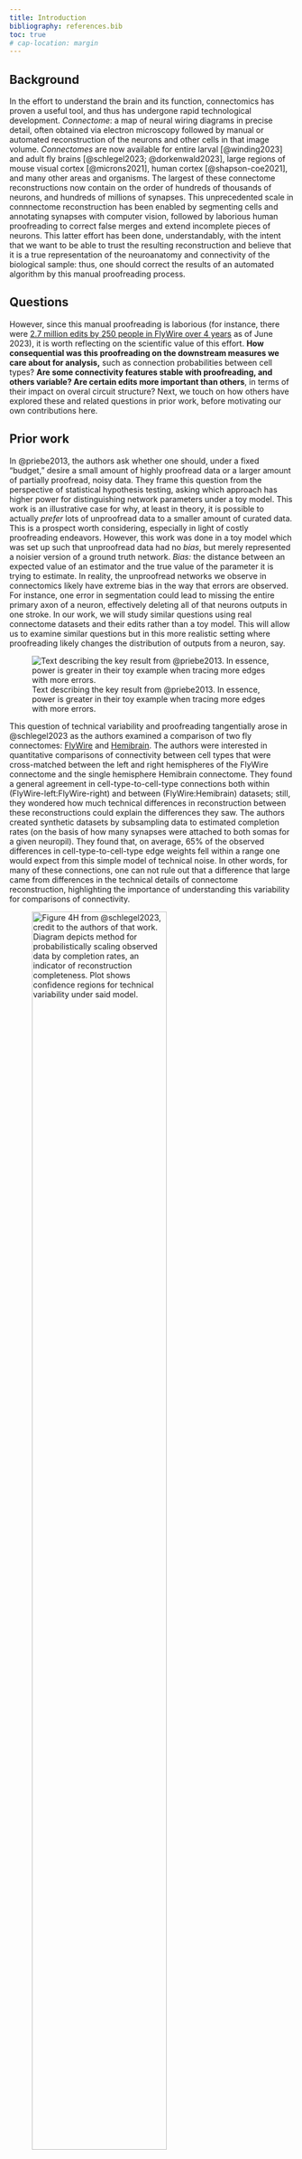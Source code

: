 ```yaml
---
title: Introduction
bibliography: references.bib
toc: true
# cap-location: margin
---
```


## Background

In the effort to understand the brain and its function, connectomics has proven a useful tool, and thus has undergone rapid technological development. [*Connectome*: a map of neural wiring diagrams in precise detail, often obtained via electron microscopy followed by manual or automated reconstruction of the neurons and other cells in that image volume.]{.aside} *Connectomes* are now available for entire larval [@winding2023] and adult fly brains [@schlegel2023; @dorkenwald2023], large regions of mouse visual cortex [@microns2021], human cortex [@shapson-coe2021], and many other areas and organisms. The largest of these connectome reconstructions now contain on the order of hundreds of thousands of neurons, and hundreds of millions of synapses. This unprecedented scale in connnectome reconstruction has been enabled by segmenting cells and annotating synapses with computer vision, followed by laborious human proofreading to correct false merges and extend incomplete pieces of neurons. This latter effort has been done, understandably, with the intent that we want to be able to trust the resulting reconstruction and believe that it is a true representation of the neuroanatomy and connectivity of the biological sample: thus, one should correct the results of an automated algorithm by this manual proofreading process.

## Questions

However, since this manual proofreading is laborious (for instance, there were [2.7 million edits by 250 people in FlyWire over 4 years](https://x.com/FlyWireNews/status/1674886396564193281?s=20) as of June 2023), it is worth reflecting on the scientific value of this effort. **How consequential was this proofreading on the downstream measures we care about for analysis,** such as connection probabilities between cell types? **Are some connectivity features stable with proofreading, and others variable? Are certain edits more important than others**, in terms of their impact on overal circuit structure? Next, we touch on how others have explored these and related questions in prior work, before motivating our own contributions here.

## Prior work

In @priebe2013, the authors ask whether one should, under a fixed "budget," desire a small amount of highly proofread data or a larger amount of partially proofread, noisy data. They frame this question from the perspective of statistical hypothesis testing, asking which approach has higher power for distinguishing network parameters under a toy model. This work is an illustrative case for why, at least in theory, it is possible to actually *prefer* lots of unproofread data to a smaller amount of curated data. This is a prospect worth considering, especially in light of costly proofreading endeavors. However, this work was done in a toy model which was set up such that unproofread data had no *bias*, but merely represented a noisier version of a ground truth network. [*Bias:* the distance between an expected value of an estimator and the true value of the parameter it is trying to estimate.]{.aside} In reality, the unproofread networks we observe in connectomics likely have extreme bias in the way that errors are observed. For instance, one error in segmentation could lead to missing the entire primary axon of a neuron, effectively deleting all of that neurons outputs in one stroke. In our work, we will study similar questions using real connectome datasets and their edits rather than a toy model. This will allow us to examine similar questions but in this more realistic setting where proofreading likely changes the distribution of outputs from a neuron, say.

![Text describing the key result from @priebe2013. In essence, power is greater in their toy example when tracing more edges with more errors.](./images/priebe-comparison.png)

This question of technical variability and proofreading tangentially arose in @schlegel2023 as the authors examined a comparison of two fly connectomes: [FlyWire](https://flywire.ai/) and [Hemibrain](https://www.janelia.org/project-team/flyem/hemibrain). The authors were interested in quantitative comparisons of connectivity between cell types that were cross-matched between the left and right hemispheres of the FlyWire connectome and the single hemisphere Hemibrain connectome. They found a general agreement in cell-type-to-cell-type connections both within (FlyWire-left:FlyWire-right) and between (FlyWire:Hemibrain) datasets; still, they wondered how much technical differences in reconstruction between these reconstructions could explain the differences they saw. The authors created synthetic datasets by subsampling data to estimated completion rates (on the basis of how many synapses were attached to both somas for a given neuropil). They found that, on average, 65% of the observed differences in cell-type-to-cell-type edge weights fell within a range one would expect from this simple model of technical noise. In other words, for many of these connections, one can not rule out that a difference that large came from differences in the technical details of connectome reconstruction, highlighting the importance of understanding this variability for comparisons of connectivity.

![Figure 4H from @schlegel2023, credit to the authors of that work. Diagram depicts method for probabilistically scaling observed data by completion rates, an indicator of reconstruction completeness. Plot shows confidence regions for technical variability under said model.](images/schlegel-variability.png){fig-align="center" width=75%}

In @schneider-mizell2016, the authors studied how features of neuroanatomy in the organism being studied relates to the robustness of connectivity measures. In *Drosophila*, many synapses input onto a downstream neurons "twigs," microtubule-free neurites. Though the authors found that the majority of errors in reconstruction were at twigs, most connected neurons make use of more than one twig. Thus even if some twigs are missed, one is likely to recover most connections. This is an illustrative example of how considering neuroanatomy (twigs), technical aspects of the reconstruction (twigs being small and easily missable), and statistics (somewhat independent errors at different twig sites) can be informative about a connectivity estimand (chance of missing a connection completely).

::: {layout-ncol=2}

![Figure 10D from @schneider-mizell2016. Most errors in reconstruction fall on twigs for this dataset.](images/casey-twig-errors.png){height=100}

![Figure3J from @schneider-mizell2016. Most multisynaptically connected neuron pairs are also connected by more than one twig in this dataset.](images/casey-twigs-per-synapse.png){height=100}

:::

## Why it matters

There are several reasons why understanding the variability of connectivity with respect to proofreading is worthwhile for modern connectomics:

First, understanding the sensitivity of connectivity features to proofreading provides clues as to the technical variability associated with an imperfect reconstruction of an underlying biological network. This is worth knowing for its own sake, simply to understand how much to trust any particular aspect of a reconstruction. It is also important if one wanted to compare connectivity feature $Y$ between two datasets. If $Y$ varies drastically based on proofreading level, then it will be challenging to compare $Y$ without ensuring proofreading was done in the exact same way for these two datasets or post-hoc correcting for any differences (see commentary above about @schlegel2023).

Second, understanding this sensitivity is important for directing future proofreading efforts. Achieving a "perfect connectome" reconstruction is a comforting goal to strive for, but given finite time and resources, it is worthwhile to consider which efforts will actually affect downstream analysis we are interested in. Increasingly, a single connectomics datasets may be used for addressing many questions by directing proofreading toward particular sub-goals. It is worth understanding which questions can be answered "out-of-the-box" with no additional proofreading after the initial segmentation, and which will require further effort to get a trustworth answer.

## Our contribution

In this work, we investigate these questions using large-scale reconstructions of mouse visual cortex as testbeds for these ideas. We *do not* aim to answer these questions holistically for all connectomics datasets and possible connectivity features; such an endeavor would be impossible since the answer is likely to depend greatly on the dataset and the question. Rather, we provide a set of guiding principles for which types of features are likely to be variable, and provide tools for other connectomicists to analyze these questions on their own data.

## Outline

We start by clearly defining a set of connectivity features to consider for this work.

Then, we extract the complete set of proofreading edits performed on a highly curated column of cortical connectivity in a mouse's visual cortex. We also map each synapse between neurons in this column to the edits it "depends" on, in the sense that those edits had to happen for a statement about soma $i$ to soma $j$ connectivity to be made.

Using this information, we then construct various "sloppy" networks, instantiated by replaying particular edits over the network and omitting others. These networks vary in their degree of completeness (i.e. some measure of how many of the edits were used) from the original segmentation all the way to the final proofread dataset. We also vary the "proofreader model" used to assign edits to "ON" or "OFF" in some ordering (i.e. whether edits are replayed uniformly at random, in the order they happened, in order of euclidean distance from the soma, etc.).